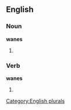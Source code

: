 
==English==

===Noun===
'''wanes'''

# {{plural of |[[wane]]}}

===Verb===
'''wanes'''

# {{third-person singular of|[[wane]]}}

[[Category:English plurals]]